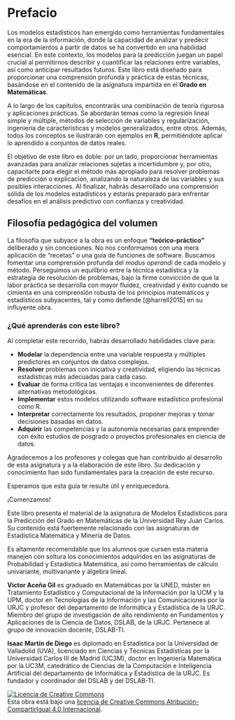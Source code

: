 # Prefacio {.unnumbered}

Los modelos estadísticos han emergido como herramientas fundamentales en la era de la información, donde la capacidad de analizar y predecir comportamientos a partir de datos se ha convertido en una habilidad esencial. En este contexto, los modelos para la predicción juegan un papel crucial al permitirnos describir y cuantificar las relaciones entre variables, así como anticipar resultados futuros. Este libro está diseñado para proporcionar una comprensión profunda y práctica de estas técnicas, basándose en el contenido de la asignatura impartida en el **Grado en Matemáticas**.

A lo largo de los capítulos, encontrarás una combinación de teoría rigurosa y aplicaciones prácticas. Se abordarán temas como la regresión lineal simple y múltiple, métodos de selección de variables y regularización, ingeniería de características y modelos generalizados, entre otros. Además, todos los conceptos se ilustrarán con ejemplos en **R**, permitiéndote aplicar lo aprendido a conjuntos de datos reales.

El objetivo de este libro es doble: por un lado, proporcionar herramientas avanzadas para analizar relaciones sujetas a incertidumbre y, por otro, capacitarte para elegir el método más apropiado para resolver problemas de predicción o explicación, analizando la naturaleza de las variables y sus posibles interacciones. Al finalizar, habrás desarrollado una comprensión sólida de los modelos estadísticos y estarás preparado para enfrentar desafíos en el análisis predictivo con confianza y creatividad.

## Filosofía pedagógica del volumen 

La filosofía que subyace a la obra es un enfoque **"teórico-práctico"** deliberado y sin concesiones. No nos conformamos con una mera aplicación de "recetas" o una guía de funciones de software. Buscamos fomentar una comprensión profunda del *modus operandi* de cada modelo y método. Perseguimos un equilibrio entre la técnica estadística y la estrategia de resolución de problemas, bajo la firme convicción de que la labor práctica se desarrolla con mayor fluidez, creatividad y éxito cuando se cimienta en una comprensión robusta de los principios matemáticos y estadísticos subyacentes, tal y como defiende [@harrell2015] en su influyente obra.

### ¿Qué aprenderás con este libro?

Al completar este recorrido, habrás desarrollado habilidades clave para:

-   **Modelar** la dependencia entre una variable respuesta y múltiples predictores en conjuntos de datos complejos.
-   **Resolver** problemas con iniciativa y creatividad, eligiendo las técnicas estadísticas más adecuadas para cada caso.
-   **Evaluar** de forma crítica las ventajas e inconvenientes de diferentes alternativas metodológicas.
-   **Implementar** estos modelos utilizando software estadístico profesional como R.
-   **Interpretar** correctamente los resultados, proponer mejoras y tomar decisiones basadas en datos.
-   **Adquirir** las competencias y la autonomía necesarias para emprender con éxito estudios de posgrado o proyectos profesionales en ciencia de datos.

Agradecemos a los profesores y colegas que han contribuido al desarrollo de esta asignatura y a la elaboración de este libro. Su dedicación y conocimiento han sido fundamentales para la creación de este recurso.

Esperamos que esta guía te resulte útil y enriquecedora.

¡Comenzamos!

::: {.callout-important title="Grado en Matemáticas"}
Este libro presenta el material de la asignatura de Modelos Estadísticos para la Predicción del Grado en Matemáticas de la Universidad Rey Juan Carlos. Su contenido está fuertemente relacionado con las asignaturas de Estadística Matemática y Minería de Datos.
:::

::: {.callout-important title="Conocimientos previos"}
Es altamente recomendable que los alumnos que cursen esta materia manejen con soltura los conocimientos adquiridos en las asignaturas de Probabilidad y Estadística Matemática, así como herramientas de cálculo univariante, multivariante y álgebra lineal.
:::

::: {.callout-note title="Sobre los autores"}
**Víctor Aceña Gil** es graduado en Matemáticas por la UNED, máster en Tratamiento Estadístico y Computacional de la Información por la UCM y la UPM, doctor en Tecnologías de la Información y las Comunicaciones por la URJC y profesor del departamento de Informática y Estadística de la URJC. Miembro del grupo de investigación de alto rendimiento en Fundamentos y Aplicaciones de la Ciencia de Datos, DSLAB, de la URJC. Pertenece al grupo de innovación docente, DSLAB-TI.

**Isaac Martín de Diego** es diplomado en Estadística por la Universidad de Valladolid (UVA), licenciado en Ciencias y Técnicas Estadísticas por la Universidad Carlos III de Madrid (UC3M), doctor en Ingeniería Matemática por la UC3M, catedrático de Ciencias de la Computación e Inteligencia Artificial del departamento de Informática y Estadística de la URJC. Es fundador y coordinador del DSLAB y del DSLAB-TI.
:::

<a rel="license" href="http://creativecommons.org/licenses/by-sa/4.0/"><img src="https://i.creativecommons.org/l/by-sa/4.0/88x31.png" alt="Licencia de Creative Commons" style="border-width:0"/></a><br />Esta obra está bajo una <a rel="license" href="http://creativecommons.org/licenses/by-sa/4.0/">licencia de Creative Commons Atribución-CompartirIgual 4.0 Internacional</a>.